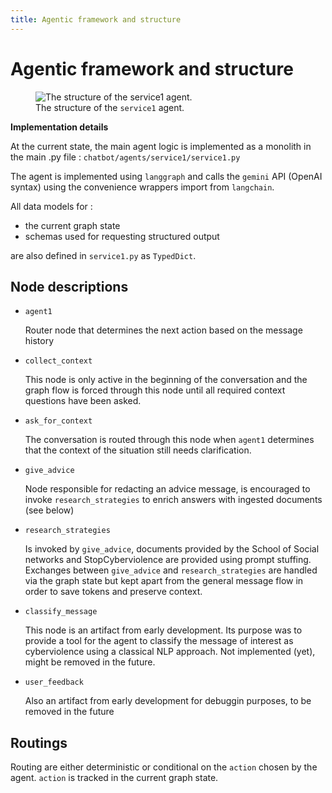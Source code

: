 ```yaml
---
title: Agentic framework and structure
---
```


# Agentic framework and structure

:::{#fig-agentlayout}
![The structure of the `service1` agent.](./img/graph.png)
:::

**Implementation details**

At the current state, the main agent logic is implemented as a monolith in the main .py file : `chatbot/agents/service1/service1.py`

The agent is implemented using `langgraph` and calls the `gemini` API (OpenAI syntax) using the convenience wrappers import from `langchain`.

All data models for :

- the current graph state
- schemas used for requesting structured output

are also defined in `service1.py` as `TypedDict`.

## Node descriptions

- `agent1`

    Router node that determines the next action based on the message history

- `collect_context`

    This node is only active in the beginning of the conversation and the graph flow is forced through this node until all required context questions have been asked.

- `ask_for_context`

    The conversation is routed through this node when `agent1` determines that the context of the situation still needs clarification.

- `give_advice`

    Node responsible for redacting an advice message, is encouraged to invoke `research_strategies` to enrich answers with ingested documents (see below)

- `research_strategies`

    Is invoked by `give_advice`, documents provided by the School of Social networks and StopCyberviolence are provided using prompt stuffing. Exchanges between `give_advice` and `research_strategies` are handled via the graph state but kept apart from the general message flow in order to save tokens and preserve context.

- `classify_message`

    This node is an artifact from early development. Its purpose was to provide a tool for the agent to classify the message of interest as cyberviolence using a classical NLP approach. 
    Not implemented (yet), might be removed in the future.

- `user_feedback`

    Also an artifact from early development for debuggin purposes, to be removed in the future

## Routings

Routing are either deterministic or conditional on the `action` chosen by the agent. `action` is tracked in the current graph state.


